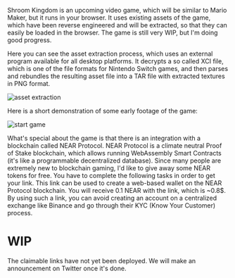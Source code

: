 
<ExternalLink href="https://shroomkingdom.net/">Shroom Kingdom</ExternalLink> is
an upcoming video game, which will be similar to Mario Maker, but it runs in your
browser. It uses existing assets of the game, which have been reverse engineered
and will be extracted, so that they can easily be loaded in the browser. The game
is still very WIP, but I'm doing good progress.

Here you can see the asset extraction process, which uses an external program available for all desktop platforms.
It decrypts a so called XCI file, which is one of the file formats for Nintendo Switch games,
and then parses and rebundles the resulting asset file into a TAR file with extracted textures in PNG format.

<div style={{ display: "flex", justifyContent: "center" }}>
  <img
    style={{ width: "600px", maxWidth: "100%" }}
    src="shroom-kingdom.gif"
    alt="asset extraction"
  ></img>
</div>

Here is a short demonstration of some early footage of the game:

<div style={{ display: "flex", justifyContent: "center" }}>
  <img
    style={{ width: "600px", maxWidth: "100%" }}
    src="shroom-kingdom-start-game.gif"
    alt="start game"
  ></img>
</div>

What's special about the game is that there is an integration with a blockchain called <ExternalLink href="https://near.org/">NEAR Protocol</ExternalLink>.
NEAR Protocol is a climate neutral Proof of Stake blockchain,
which allows running WebAssembly Smart Contracts (it's like a programmable decentralized database).
Since many people are extremely new to blockchain gaming, I'd like to give away some NEAR tokens for free.
You have to complete the following tasks in order to get your link.
This link can be used to create a web-based wallet on the NEAR Protocol blockchain.
You will receive 0.1 NEAR with the link, which is ~0.8$.
By using such a link, you can avoid creating an account on a centralized exchange like <ExternalLink href="https://www.binance.com/">Binance</ExternalLink> and go through their KYC (Know Your Customer) process.

# WIP

The claimable links have not yet been deployed.
We will make an announcement on Twitter once it's done.
